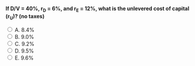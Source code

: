 ::: {.question-block}

<form onsubmit="event.preventDefault(); checkAnswer('module7_mcq_q15')" data-correct-answer="E">
<strong style="display: block;">If D/V = 40%, r<sub>D</sub> = 6%, and r<sub>E</sub> = 12%, what is the unlevered cost of capital (r<sub>U</sub>)? (no taxes)</strong>

<label><input type="radio" name="module7_mcq_q15" value="A"> A. 8.4%</label><br>
<label><input type="radio" name="module7_mcq_q15" value="B"> B. 9.0%</label><br>
<label><input type="radio" name="module7_mcq_q15" value="C"> C. 9.2%</label><br>
<label><input type="radio" name="module7_mcq_q15" value="D"> D. 9.5%</label><br>
<label><input type="radio" name="module7_mcq_q15" value="E"> E. 9.6%</label><br>
</form>

<div id="feedback-module7_mcq_q15" class="feedback" data-status="" style="display:none;">
✅ Correct: E. $r_U = 0.4×0.06 + 0.6×0.12 = 0.096 = 9.6\%$.
</div>

:::

